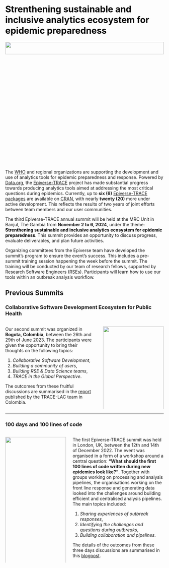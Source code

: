# [ Strenthening sustainable and inclusive analytics ecosystem for epidemic preparedness]{style="color:black;"}{.unnumbered .unlisted}

![](./images/Epiverse-Trace-Summit-group-photo-1920x1080.jpg){fig-align="center" width="100%" height="10%"}



The [WHO](https://www.who.int/) and regional organizations are supporting the development and use of analytics tools for epidemic preparedness and response. Powered by [Data.org](https://data.org/), the [Epiverse-TRACE](https://data.org/initiatives/epiverse/) project has made substantial progress towards producing analytics tools aimed at addressing the most critical questions during epidemics. Currently, up to **six (6)** [Epiverse-TRACE packages](https://epiverse-trace.github.io/etstats/articles/cran-statistics.html) are available on [CRAN](https://cran.r-project.org/), with nearly **twenty (20)** more under active development. This reflects the results of two years of joint efforts between team members and our user communities.




The third Epiverse-TRACE annual summit will be held at the MRC Unit in Banjul, The Gambia from __November 2 to 6, 2024__, under the theme: [**Strenthening sustainable and inclusive analytics ecosystem for epidemic preparedness**]{style="color:black;"}. This summit provides an opportunity to discuss progress, evaluate deliverables, and plan future activities.

Organizing committees from the Epiverse team have developed the summit's program to ensure the event's success. This includes a pre-summit training session happening the week before the summit. The training will be conducted by our team of research fellows, supported by Research Software Engineers (RSEs). Participants will learn how to use our tools within an outbreak analysis workflow.


## Previous Summits {.unnumbered .unlisted}

### Collaborative Software Development Ecosystem for Public Health

::: columns
::: {.column width="60%"}
Our second summit was organized in **Bogota, Colombia**, between the 26th and 29th of June 2023. The participants were given the opportunity to bring their thoughts on the following topics:

1.  *Collaborative Software Development*,
2.  *Building a community of users*,
3.  *Building RSE & Data Science teams*,
4.  *TRACE in the Global Perspective*.

The outcomes from these fruitful discussions are summarised in the [report](https://zenodo.org/records/10932686) published by the TRACE-LAC team in Colombia.
:::

::: {.column width="40%"}
![](./images/team_engage.JPG){fig-align="center" width="100%" height="100%"}
:::
:::

------------------------------------------------------------------------

### 100 days and 100 lines of code

::: columns
::: {.column width="40%"}
![](./images/lshtm-logo.png){fig-align="center" width="100%" height="100%"}
:::

::: {.column width="60%"}
The first Epiverse-TRACE summit was held in London, UK, between the 12th and 14th of December 2022. The event was organised in a form of a workshop around a central question: **“What should the first 100 lines of code written during new epidemics look like?”**. Together with groups working on processing and analysis pipelines, the organisations working on the front line response and generating data looked into the challenges around building efficient and centralised analysis pipelines. The main topics included:

1.  *Sharing experiences of outbreak responses*,
2.  *Identifying the challenges and questions during outbreaks*,
3.  *Building collaboration and pipelines*.

The details of the outcomes from these three days discussions are summarised in this [blogpost](https://epiverse-trace.github.io/posts/100days-workshop/index.html).
:::
:::
